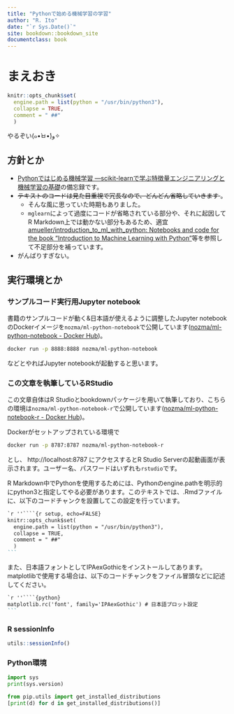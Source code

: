 ```yaml
---
title: "Pythonで始める機械学習の学習"
author: "R. Ito"
date: "`r Sys.Date()`"
site: bookdown::bookdown_site
documentclass: book
---
```


# まえおき {-}

```r
knitr::opts_chunk$set(
  engine.path = list(python = "/usr/bin/python3"),
  collapse = TRUE,
  comment = " ##"
  )
```

やるぞい(๑•̀ㅂ•́)و✧

## 方針とか {-}

- [Pythonではじめる機械学習 ―scikit-learnで学ぶ特徴量エンジニアリングと機械学習の基礎](https://www.amazon.co.jp/dp/4873117984/)の備忘録です。
- <del>テキストのコードは見た目重視で冗長なので、どんどん省略していきます</del>。
    - そんな風に思っていた時期もありました。
    - `mglearn`によって過度にコードが省略されている部分や、それに起因してR Markdown上では動かない部分もあるため、適宜[amueller/introduction_to_ml_with_python: Notebooks and code for the book "Introduction to Machine Learning with Python"](https://github.com/amueller/introduction_to_ml_with_python)等を参照して不足部分を補っています。
- がんばりすぎない。

## 実行環境とか {-}

### サンプルコード実行用Jupyter notebook {-}

書籍のサンプルコードが動く&日本語が使えるように調整したJupyter notebookのDockerイメージを`nozma/ml-python-notebook`で公開しています([nozma/ml-python-notebook - Docker Hub](https://hub.docker.com/r/nozma/ml-python-notebook/))。

```bash
docker run -p 8888:8888 nozma/ml-python-notebook
```

などとやればJupyter notebookが起動すると思います。


### この文章を執筆しているRStudio {-}

この文章自体はR Studioとbookdownパッケージを用いて執筆しており、こちらの環境は`nozma/ml-python-notebook-r`で公開しています([nozma/ml-python-notebook-r - Docker Hub](https://hub.docker.com/r/nozma/ml-python-notebook-r/))。

Dockerがセットアップされている環境で

```bash
docker run -p 8787:8787 nozma/ml-python-notebook-r
```

とし、 http://localhost:8787 にアクセスするとR Studio Serverの起動画面が表示されます。ユーザー名、パスワードはいずれも`rstudio`です。

R Markdown中でPythonを使用するためには、Pythonのengine.pathを明示的にpython3と指定してやる必要があります。このテキストでは、.Rmdファイルに、以下のコードチャンクを設置してこの設定を行っています。

````markdown
`r ''````{r setup, echo=FALSE}
knitr::opts_chunk$set(
  engine.path = list(python = "/usr/bin/python3"),
  collapse = TRUE,
  comment = " ##"
  )
```
````

また、日本語フォントとしてIPAexGothicをインストールしてあります。matplotlibで使用する場合は、以下のコードチャンクをファイル冒頭などに記述してください。

````markdown
`r ''````{python}
matplotlib.rc('font', family='IPAexGothic') # 日本語プロット設定
```
````

### R sessionInfo {-}


```r
utils::sessionInfo()
```


### Python環境 {-}

```python
import sys
print(sys.version)
```

```python
from pip.utils import get_installed_distributions
[print(d) for d in get_installed_distributions()]
```

